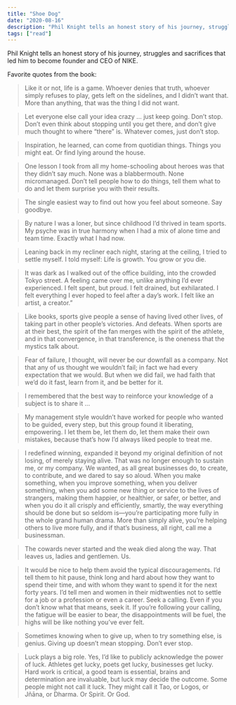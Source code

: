 ```yaml
---
title: "Shoe Dog"
date: "2020-08-16"
description: "Phil Knight tells an honest story of his journey, struggles and sacrifices that led him to become founder and CEO of NIKE."
tags: ["read"]
---
```


Phil Knight tells an honest story of his journey, struggles and sacrifices that led him to become founder and CEO of NIKE.

Favorite quotes from the book:

> Like it or not, life is a game. Whoever denies that truth, whoever simply refuses to play, gets left on the sidelines, and I didn’t want that. More than anything, that was the thing I did not want.

> Let everyone else call your idea crazy ... just keep going. Don’t stop. Don’t even think about stopping until you get there, and don’t give much thought to where “there” is. Whatever comes, just don’t stop.

> Inspiration, he learned, can come from quotidian things. Things you might eat. Or find lying around the house.

> One lesson I took from all my home-schooling about heroes was that they didn’t say much. None was a blabbermouth. None micromanaged. Don’t tell people how to do things, tell them what to do and let them surprise you with their results.

> The single easiest way to find out how you feel about someone. Say goodbye.

> By nature I was a loner, but since childhood I’d thrived in team sports. My psyche was in true harmony when I had a mix of alone time and team time. Exactly what I had now.

> Leaning back in my recliner each night, staring at the ceiling, I tried to settle myself. I told myself: Life is growth. You grow or you die.

> It was dark as I walked out of the office building, into the crowded Tokyo street. A feeling came over me, unlike anything I’d ever experienced. I felt spent, but proud. I felt drained, but exhilarated. I felt everything I ever hoped to feel after a day’s work. I felt like an artist, a creator.”

> Like books, sports give people a sense of having lived other lives, of taking part in other people’s victories. And defeats. When sports are at their best, the spirit of the fan merges with the spirit of the athlete, and in that convergence, in that transference, is the oneness that the mystics talk about.

> Fear of failure, I thought, will never be our downfall as a company. Not that any of us thought we wouldn’t fail; in fact we had every expectation that we would. But when we did fail, we had faith that we’d do it fast, learn from it, and be better for it.

> I remembered that the best way to reinforce your knowledge of a subject is to share it ...

> My management style wouldn’t have worked for people who wanted to be guided, every step, but this group found it liberating, empowering. I let them be, let them do, let them make their own mistakes, because that’s how I’d always liked people to treat me.

> I redefined winning, expanded it beyond my original definition of not losing, of merely staying alive. That was no longer enough to sustain me, or my company. We wanted, as all great businesses do, to create, to contribute, and we dared to say so aloud. When you make something, when you improve something, when you deliver something, when you add some new thing or service to the lives of strangers, making them happier, or healthier, or safer, or better, and when you do it all crisply and efficiently, smartly, the way everything should be done but so seldom is—you’re participating more fully in the whole grand human drama. More than simply alive, you’re helping others to live more fully, and if that’s business, all right, call me a businessman.

> The cowards never started and the weak died along the way. That leaves us, ladies and gentlemen. Us.

> It would be nice to help them avoid the typical discouragements. I’d tell them to hit pause, think long and hard about how they want to spend their time, and with whom they want to spend it for the next forty years. I’d tell men and women in their midtwenties not to settle for a job or a profession or even a career. Seek a calling. Even if you don’t know what that means, seek it. If you’re following your calling, the fatigue will be easier to bear, the disappointments will be fuel, the highs will be like nothing you’ve ever felt.

> Sometimes knowing when to give up, when to try something else, is genius. Giving up doesn’t mean stopping. Don’t ever stop.

> Luck plays a big role. Yes, I’d like to publicly acknowledge the power of luck. Athletes get lucky, poets get lucky, businesses get lucky. Hard work is critical, a good team is essential, brains and determination are invaluable, but luck may decide the outcome. Some people might not call it luck. They might call it Tao, or Logos, or Jñāna, or Dharma. Or Spirit. Or God.
